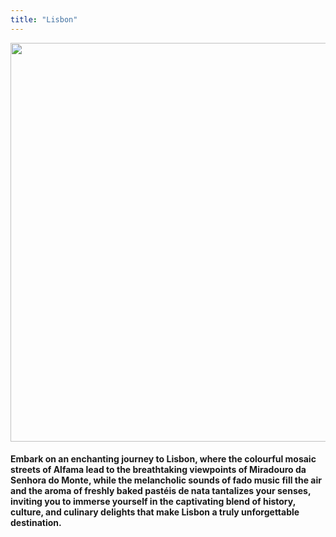 ```yaml
---
title: "Lisbon"
---
```

<p style='text-align:center'>
    <img src="figures/Wallpapers/lisbon.jpg" width="960" height="638" />
</p>

#### Embark on an enchanting journey to Lisbon, where the colourful mosaic streets of Alfama lead to the breathtaking viewpoints of Miradouro da Senhora do Monte, while the melancholic sounds of fado music fill the air and the aroma of freshly baked pastéis de nata tantalizes your senses, inviting you to immerse yourself in the captivating blend of history, culture, and culinary delights that make Lisbon a truly unforgettable destination. 